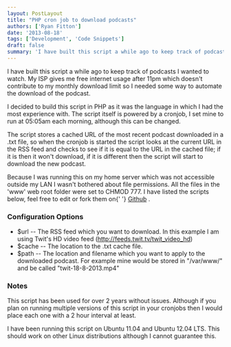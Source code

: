 ```yaml
---
layout: PostLayout
title: "PHP cron job to download podcasts"
authors: ['Ryan Fitton']
date: '2013-08-18'
tags: ['Development', 'Code Snippets']
draft: false
summary: 'I have built this script a while ago to keep track of podcasts I wanted to watch. My ISP gives me free internet usage after 11pm which doesn&#8217;t contribute to my monthly download limit so I needed some way to automate the download of the podcast. I decided to build this script in PHP as ...'
---
```


I have built this script a while ago to keep track of podcasts I wanted to watch. My ISP gives me free internet usage after 11pm which doesn't contribute to my monthly download limit so I needed some way to automate the download of the podcast.

I decided to build this script in PHP as it was the language in which I had the most experience with. The script itself is powered by a cronjob, I set mine to run at 05:05am each morning, although this can be changed.

The script stores a cached URL of the most recent podcast downloaded in a .txt file, so when the cronjob is started the script looks at the current URL in the RSS feed and checks to see if it is equal to the URL in the cached file; if it is then it won't download, if it is different then the script will start to download the new podcast.

Because I was running this on my home server which was not accessible outside my LAN I wasn't bothered about file permissions. All the files in the 'www' web root folder were set to CHMOD 777. I have listed the scripts below, feel free to edit or fork them on{\' \'} [Github](https://gist.github.com/ryanfitton/6260286 "A PHP cronjob to download podcasts via a PHP script") .

### Configuration Options

-   \$url -- The RSS feed which you want to download. In this example I am using Twit's HD video feed (<http://feeds.twit.tv/twit_video_hd>)
-   \$cache -- The location to the .txt cache file.
-   \$path -- The location and filename which you want to apply to the downloaded podcast. For example mine would be stored in "/var/www/" and be called "twit-18-8-2013.mp4"

### Notes

This script has been used for over 2 years without issues. Although if you plan on running multiple versions of this script in your cronjobs then I would place each one with a 2 hour interval at least.

I have been running this script on Ubuntu 11.04 and Ubuntu 12.04 LTS. This should work on other Linux distributions although I cannot guarantee this.
